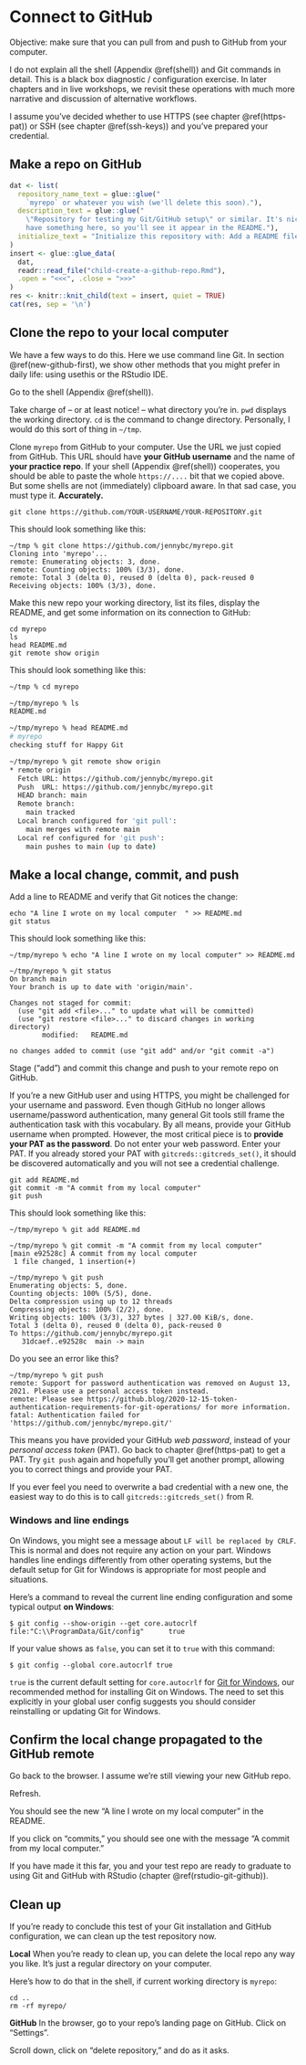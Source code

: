 # Connect to GitHub {#push-pull-github}

Objective: make sure that you can pull from and push to GitHub from your computer.

I do not explain all the shell (Appendix \@ref(shell)) and Git commands in detail.
This is a black box diagnostic / configuration exercise.
In later chapters and in live workshops, we revisit these operations with much more narrative and discussion of alternative workflows.

I assume you've decided whether to use HTTPS (see chapter \@ref(https-pat)) or SSH (see chapter \@ref(ssh-keys)) and you've prepared your credential. 

## Make a repo on GitHub

```r
dat <- list(
  repository_name_text = glue::glue("
    `myrepo` or whatever you wish (we'll delete this soon)."),
  description_text = glue::glue("
    \"Repository for testing my Git/GitHub setup\" or similar. It's nice to \\
    have something here, so you'll see it appear in the README."),
  initialize_text = "Initialize this repository with: Add a README file."
)
insert <- glue::glue_data(
  dat,
  readr::read_file("child-create-a-github-repo.Rmd"),
  .open = "<<<", .close = ">>>"
)
res <- knitr::knit_child(text = insert, quiet = TRUE)
cat(res, sep = '\n')
```

## Clone the repo to your local computer

We have a few ways to do this.
Here we use command line Git.
In section \@ref(new-github-first), we show other methods that you might prefer in daily life:
using usethis or the RStudio IDE.

Go to the shell (Appendix \@ref(shell)).

Take charge of -- or at least notice! -- what directory you're in.
`pwd` displays the working directory.
`cd` is the command to change directory.
Personally, I would do this sort of thing in `~/tmp`.

Clone `myrepo` from GitHub to your computer.
Use the URL we just copied from GitHub.
This URL should have **your GitHub username** and the name of **your practice repo**.
If your shell (Appendix \@ref(shell)) cooperates, you should be able to paste the whole `https://....` bit that we copied above.
But some shells are not (immediately) clipboard aware.
In that sad case, you must type it. **Accurately.**

```console
git clone https://github.com/YOUR-USERNAME/YOUR-REPOSITORY.git
```
        
This should look something like this:

```console
~/tmp % git clone https://github.com/jennybc/myrepo.git
Cloning into 'myrepo'...
remote: Enumerating objects: 3, done.
remote: Counting objects: 100% (3/3), done.
remote: Total 3 (delta 0), reused 0 (delta 0), pack-reused 0
Receiving objects: 100% (3/3), done.
```

Make this new repo your working directory, list its files, display the README, and get some information on its connection to GitHub:

```console
cd myrepo
ls
head README.md
git remote show origin
```

This should look something like this:

``` bash
~/tmp % cd myrepo

~/tmp/myrepo % ls
README.md

~/tmp/myrepo % head README.md 
# myrepo
checking stuff for Happy Git

~/tmp/myrepo % git remote show origin
* remote origin
  Fetch URL: https://github.com/jennybc/myrepo.git
  Push  URL: https://github.com/jennybc/myrepo.git
  HEAD branch: main
  Remote branch:
    main tracked
  Local branch configured for 'git pull':
    main merges with remote main
  Local ref configured for 'git push':
    main pushes to main (up to date)
```

## Make a local change, commit, and push

Add a line to README and verify that Git notices the change:

```console
echo "A line I wrote on my local computer  " >> README.md
git status
```

This should look something like this:

```console
~/tmp/myrepo % echo "A line I wrote on my local computer" >> README.md

~/tmp/myrepo % git status
On branch main
Your branch is up to date with 'origin/main'.

Changes not staged for commit:
  (use "git add <file>..." to update what will be committed)
  (use "git restore <file>..." to discard changes in working directory)
        modified:   README.md

no changes added to commit (use "git add" and/or "git commit -a")
```

Stage ("add") and commit this change and push to your remote repo on GitHub.

If you're a new GitHub user and using HTTPS, you might be challenged for your username and password.
Even though GitHub no longer allows username/password authentication, many general Git tools still frame the authentication task with this vocabulary.
By all means, provide your GitHub username when prompted.
However, the most critical piece is to **provide your PAT as the password**.
Do not enter your web password.
Enter your PAT.
If you already stored your PAT with `gitcreds::gitcreds_set()`, it should be discovered automatically and you will not see a credential challenge.

```console
git add README.md
git commit -m "A commit from my local computer"
git push
```

This should look something like this:

```console
~/tmp/myrepo % git add README.md

~/tmp/myrepo % git commit -m "A commit from my local computer"
[main e92528c] A commit from my local computer
 1 file changed, 1 insertion(+)
 
~/tmp/myrepo % git push
Enumerating objects: 5, done.
Counting objects: 100% (5/5), done.
Delta compression using up to 12 threads
Compressing objects: 100% (2/2), done.
Writing objects: 100% (3/3), 327 bytes | 327.00 KiB/s, done.
Total 3 (delta 0), reused 0 (delta 0), pack-reused 0
To https://github.com/jennybc/myrepo.git
   31dcaef..e92528c  main -> main
```

Do you see an error like this?

```console
~/tmp/myrepo % git push                                                     
remote: Support for password authentication was removed on August 13, 2021. Please use a personal access token instead.
remote: Please see https://github.blog/2020-12-15-token-authentication-requirements-for-git-operations/ for more information.
fatal: Authentication failed for 'https://github.com/jennybc/myrepo.git/'
```

This means you have provided your GitHub _web password_, instead of your _personal access token_ (PAT).
Go back to chapter \@ref(https-pat) to get a PAT.
Try `git push` again and hopefully you'll get another prompt, allowing you to correct things and provide your PAT.

If you ever feel you need to overwrite a bad credential with a new one, the easiest way to do this is to call `gitcreds::gitcreds_set()` from R.

### Windows and line endings

On Windows, you might see a message about `LF will be replaced by CRLF`. This is normal and does not require any action on your part.
Windows handles line endings differently from other operating systems, but the default setup for Git for Windows is appropriate for most people and situations.

Here's a command to reveal the current line ending configuration and some typical output **on Windows**:

```console
$ git config --show-origin --get core.autocrlf
file:"C:\\ProgramData/Git/config"      true
```

If your value shows as `false`, you can set it to `true` with this command:

```console
$ git config --global core.autocrlf true
```

`true` is the current default setting for `core.autocrlf` for [Git for Windows](#install-git-windows), our recommended method for installing Git on Windows.
The need to set this explicitly in your global user config suggests you should consider reinstalling or updating Git for Windows.

## Confirm the local change propagated to the GitHub remote

Go back to the browser.
I assume we're still viewing your new GitHub repo.

Refresh.

You should see the new "A line I wrote on my local computer" in the README.

If you click on "commits," you should see one with the message "A commit from my local computer."

If you have made it this far, you and your test repo are ready to graduate to using Git and GitHub with RStudio (chapter \@ref(rstudio-git-github)).

## Clean up

If you're ready to conclude this test of your Git installation and GitHub configuration, we can clean up the test repository now.

**Local** When you're ready to clean up, you can delete the local repo any way you like. It's just a regular directory on your computer.

Here's how to do that in the shell, if current working directory is `myrepo`:

```console
cd ..
rm -rf myrepo/
```

**GitHub** In the browser, go to your repo's landing page on GitHub.
Click on "Settings".

Scroll down, click on "delete repository," and do as it asks.

